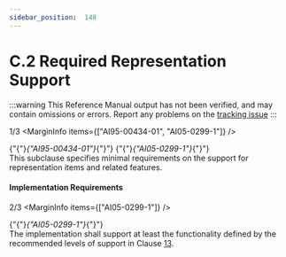 ```yaml
---
sidebar_position:  148
---
```


# C.2 Required Representation Support

:::warning
This Reference Manual output has not been verified,
and may contain omissions or errors.
Report any problems on the [tracking issue](https://github.com/ada-lang-io/ada-lang-io/issues/20)
:::


<MarginText>1/3</MarginText>
<MarginInfo items={["AI95-00434-01", "AI05-0299-1"]} />
<p>{"{"}<em>{"AI95-00434-01"}</em>{"}"} {"{"}<em>{"AI05-0299-1"}</em>{"}"} <br />This subclause specifies minimal requirements on the support for representation items and related features. <br /></p>


#### Implementation Requirements

<MarginText>2/3</MarginText>
<MarginInfo items={["AI05-0299-1"]} />
<p>{"{"}<em>{"AI05-0299-1"}</em>{"}"} <br />The implementation shall support at least the functionality defined by the recommended levels of support in Clause <a href="../AA-13/">13</a>. <br /></p>

